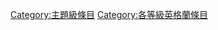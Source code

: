 {{Articles by Quality|topic=英格蘭|project=英格蘭|format=toc}}
[[Category:主題級條目|Category:主題級條目]]
[[Category:各等級英格蘭條目|Category:各等級英格蘭條目]]